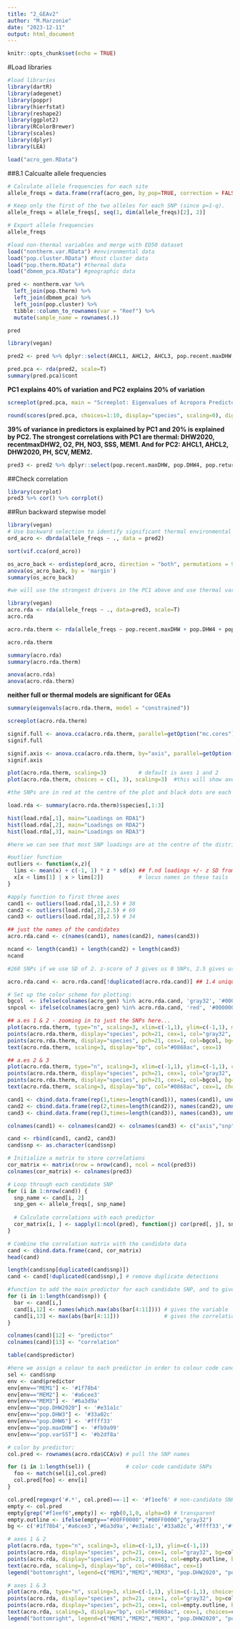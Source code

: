 ```yaml
---
title: "2_GEAv2"
author: "M.Marzonie"
date: "2023-12-11"
output: html_document
---
```


```r
knitr::opts_chunk$set(echo = TRUE)
```

#Load libraries
```r
#load libraries 
library(dartR)
library(adegenet)
library(poppr)
library(hierfstat)
library(reshape2)
library(ggplot2)
library(RColorBrewer)
library(scales)
library(dplyr)
library(LEA)
```

```r
load("acro_gen.RData")
```


##8.1 Calcualte allele frequencies
```r
# Calculate allele frequencies for each site
allele_freqs = data.frame(rraf(acro_gen, by_pop=TRUE, correction = FALSE), check.names = FALSE)

# Keep only the first of the two alleles for each SNP (since p=1-q).
allele_freqs = allele_freqs[, seq(1, dim(allele_freqs)[2], 2)]

# Export allele frequencies
allele_freqs
```




```r
#load non-thermal variables and merge with ED50 dataset 
load("nontherm.var.RData") #environmental data
load("pop.cluster.RData") #host cluster data 
load("pop.therm.RData") #thermal data
load("dbmem_pca.RData") #geographic data 

pred <- nontherm.var %>% 
  left_join(pop.therm) %>% 
  left_join(dbmem_pca) %>% 
  left_join(pop.cluster) %>% 
  tibble::column_to_rownames(var = "Reef") %>%
  mutate(sample_name = rownames(.))

pred
```


```r
library(vegan)

pred2 <- pred %>% dplyr::select(AHCL1, AHCL2, AHCL3, pop.recent.maxDHW, pop.DHW2020, pop.DHW4, pop.returnDHW6, pop.MMM, pop.varSST, pop.DHW2020, CHL_me_002, FE_me_002, O2_me_002, PH_me_002, NO3_me_002, PO4_me_002, SPM_me_002, SSS_me_002, SCV_me_002, MEM1, MEM2, MEM3)

pred.pca <- rda(pred2, scale=T)
summary(pred.pca)$cont

```
**PC1 explains 40% of variation and PC2 explains 20% of variation** 

```r
screeplot(pred.pca, main = "Screeplot: Eigenvalues of Acropora Predictor Variables")
```

```r
round(scores(pred.pca, choices=1:10, display="species", scaling=0), digits=3)
```
**39% of variance in predictors is explained by PC1 and 20% is explained by PC2. The strongest correlations with PC1 are thermal: DHW2020, recentmaxDHW2, O2, PH, NO3, SSS, MEM1. And for PC2: AHCL1, AHCL2, DHW2020, PH, SCV, MEM2.**

```r
pred3 <- pred2 %>% dplyr::select(pop.recent.maxDHW, pop.DHW4, pop.returnDHW6, pop.DHW2020, SSS_me_002, SCV_me_002, AHCL1, AHCL3, MEM1, MEM2, MEM3)
```

##Check correlation 
```r
library(corrplot)
pred3 %>% cor() %>% corrplot()
```

##Run backward stepwise model
```r
library(vegan)
# Use backward selection to identify significant thermal environmental variables
ord_acro <- dbrda(allele_freqs ~ ., data = pred2)

sort(vif.cca(ord_acro)) 

os_acro_back <- ordistep(ord_acro, direction = "both", permutations = 999)
anova(os_acro_back, by = 'margin')
summary(os_acro_back)

```





```r
#we will use the strongest drivers in the PC1 above and use thermal variables while controlling for the non-thermal variables. 

library(vegan)
acro.rda <- rda(allele_freqs ~ ., data=pred3, scale=T)
acro.rda

acro.rda.therm <- rda(allele_freqs ~ pop.recent.maxDHW + pop.DHW4 + pop.DHW2020 + pop.returnDHW6  + Condition(SSS_me_002 + SCV_me_002 + AHCL1 + AHCL3 + MEM1), data=pred3, scale=T)

acro.rda.therm
```


```r
summary(acro.rda)
summary(acro.rda.therm)
```


```r
anova(acro.rda)
anova(acro.rda.therm)
```
**neither full or thermal models are significant for GEAs** 



```r
summary(eigenvals(acro.rda.therm, model = "constrained"))
```


```r
screeplot(acro.rda.therm)
```

```r
signif.full <- anova.cca(acro.rda.therm, parallel=getOption("mc.cores")) # default is permutation=999
signif.full
```


```r
signif.axis <- anova.cca(acro.rda.therm, by="axis", parallel=getOption("mc.cores"))
signif.axis
```



```r
plot(acro.rda.therm, scaling=3)          # default is axes 1 and 2
plot(acro.rda.therm, choices = c(1, 3), scaling=3)  #this will show axes 1 and 3

#the SNPs are in red at the centre of the plot and black dots are each population. 
```


```r
load.rda <- summary(acro.rda.therm)$species[,1:3]

hist(load.rda[,1], main="Loadings on RDA1")
hist(load.rda[,2], main="Loadings on RDA2")
hist(load.rda[,3], main="Loadings on RDA3")

#here we can see that most SNP loadings are at the centre of the distribution and do not have a relationship with the environmental predictors. Loadings in the tails are more likely to be under selection as a function of the predictors in the model. 
```





```r
#outlier function 
outliers <- function(x,z){
  lims <- mean(x) + c(-1, 1) * z * sd(x) ## f.nd loadings +/- z SD from mean loading     
  x[x < lims[1] | x > lims[2]]           # locus names in these tails
}
```


```r
#apply function to first three axes 
cand1 <- outliers(load.rda[,1],2.5) # 38
cand2 <- outliers(load.rda[,2],2.5) # 69
cand3 <- outliers(load.rda[,3],2.5) # 34

## just the names of the candidates
acro.rda.cand <- c(names(cand1), names(cand2), names(cand3)) 

ncand <- length(cand1) + length(cand2) + length(cand3)
ncand

#268 SNPs if we use SD of 2. z-score of 3 gives us 0 SNPs, 2.5 gives us only 31. Will keep at 2 for now. 
```


```r
acro.rda.cand <- acro.rda.cand[!duplicated(acro.rda.cand)] ## 1.4 unique candidates 
```


```r
# Set up the color scheme for plotting:
bgcol  <- ifelse(colnames(acro_gen) %in% acro.rda.cand, 'gray32', '#00000000')
snpcol <- ifelse(colnames(acro_gen) %in% acro.rda.cand, 'red', '#00000000')

## a.es 1 & 2 - zooming in to just the SNPs here...
plot(acro.rda.therm, type="n", scaling=3, xlim=c(-1,1), ylim=c(-1,1), main="Acropora RDA, axes 1 and 2")
points(acro.rda.therm, display="species", pch=21, cex=1, col="gray32", bg='#f1eef6', scaling=3)
points(acro.rda.therm, display="species", pch=21, cex=1, col=bgcol, bg=snpcol, scaling=3)
text(acro.rda.therm, scaling=3, display="bp", col="#0868ac", cex=1)

## a.es 2 & 3
plot(acro.rda.therm, type="n", scaling=3, xlim=c(-1,1), ylim=c(-1,1), choices=c(2,3), main="Acropora RDA, axes 2 and 3")
points(acro.rda.therm, display="species", pch=21, cex=1, col="gray32", bg='#f1eef6', scaling=3, choices=c(2,3))
points(acro.rda.therm, display="species", pch=21, cex=1, col=bgcol, bg=snpcol, scaling=3, choices=c(2,3))
text(acro.rda.therm, scaling=3, display="bp", col="#0868ac", cex=1, choices=c(2,3))
```


```r
cand1 <- cbind.data.frame(rep(1,times=length(cand1)), names(cand1), unname(cand1))
cand2 <- cbind.data.frame(rep(2,times=length(cand2)), names(cand2), unname(cand2))
cand3 <- cbind.data.frame(rep(3,times=length(cand3)), names(cand3), unname(cand3))

colnames(cand1) <- colnames(cand2) <- colnames(cand3) <- c("axis","snp","loading")

cand <- rbind(cand1, cand2, cand3)
cand$snp <- as.character(cand$snp)
```


```r
# Initialize a matrix to store correlations
cor_matrix <- matrix(nrow = nrow(cand), ncol = ncol(pred3))
colnames(cor_matrix) <- colnames(pred3)

# Loop through each candidate SNP
for (i in 1:nrow(cand)) {
  snp_name <- cand[i, 2]
  snp_gen <- allele_freqs[, snp_name]
  
  # Calculate correlations with each predictor
  cor_matrix[i, ] <- sapply(1:ncol(pred), function(j) cor(pred[, j], snp_gen))
}

# Combine the correlation matrix with the candidate data
cand <- cbind.data.frame(cand, cor_matrix)
head(cand)
```


```r
length(cand$snp[duplicated(cand$snp)])  
cand <- cand[!duplicated(cand$snp),] # remove duplicate detections
```

```r
#function to add the main predictor for each candidate SNP, and to give the correlation. 
for (i in 1:length(cand$snp)) {
  bar <- cand[i,]
  cand[i,12] <- names(which.max(abs(bar[4:11]))) # gives the variable
  cand[i,13] <- max(abs(bar[4:11]))              # gives the correlation
}

colnames(cand)[12] <- "predictor"
colnames(cand)[13] <- "correlation"

table(cand$predictor) 
```


```r
#here we assign a colour to each predictor in order to colour code candidate SNPs in the plot
sel <- cand$snp
env <- cand$predictor
env[env=="MEM1"] <- '#1f78b4'
env[env=="MEM2"] <- '#a6cee3'
env[env=="MEM3"] <- '#6a3d9a'
env[env=="pop.DHW2020"] <- '#e31a1c'
env[env=="pop.DHW3"] <- '#33a02c'
env[env=="pop.DHW6"] <- '#ffff33'
env[env=="pop.maxDHW"] <- '#fb9a99'
env[env=="pop.varSST"] <- '#b2df8a'

# color by predictor:
col.pred <- rownames(acro.rda$CCA$v) # pull the SNP names

for (i in 1:length(sel)) {           # color code candidate SNPs
  foo <- match(sel[i],col.pred)
  col.pred[foo] <- env[i]
}

col.pred[regexpr('#.*', col.pred)==-1] <- '#f1eef6' # non-candidate SNPs
empty <- col.pred
empty[grep("#f1eef6",empty)] <- rgb(0,1,0, alpha=0) # transparent
empty.outline <- ifelse(empty=="#00FF0000","#00FF0000","gray32")
bg <- c('#1f78b4','#a6cee3','#6a3d9a','#e31a1c','#33a02c','#ffff33','#fb9a99','#b2df8a')
```



```r
# axes 1 & 2
plot(acro.rda, type="n", scaling=3, xlim=c(-1,1), ylim=c(-1,1))
points(acro.rda, display="species", pch=21, cex=1, col="gray32", bg=col.pred, scaling=3)
points(acro.rda, display="species", pch=21, cex=1, col=empty.outline, bg=empty, scaling=3)
text(acro.rda, scaling=3, display="bp", col="#0868ac", cex=1)
legend("bottomright", legend=c("MEM1","MEM2","MEM3", "pop.DHW2020", "pop.DHW3", "pop.DHW6", "pop.maxDHW","pop.varSST"), bty="n", col="gray32", pch=21, cex=1, pt.bg=bg)

# axes 1 & 3
plot(acro.rda, type="n", scaling=3, xlim=c(-1,1), ylim=c(-1,1), choices=c(1,3))
points(acro.rda, display="species", pch=21, cex=1, col="gray32", bg=col.pred, scaling=3, choices=c(1,3))
points(acro.rda, display="species", pch=21, cex=1, col=empty.outline, bg=empty, scaling=3, choices=c(1,3))
text(acro.rda, scaling=3, display="bp", col="#0868ac", cex=1, choices=c(1,3))
legend("bottomright", legend=c("MEM1","MEM2","MEM3", "pop.DHW2020", "pop.DHW3", "pop.DHW6", "pop.maxDHW","pop.varSST"), bty="n", col="gray32", pch=21, cex=1, pt.bg=bg)

```